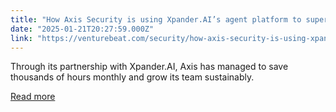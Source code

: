 ```yaml
---
title: "How Axis Security is using Xpander.AI’s agent platform to supercharge customer support ticket management"
date: "2025-01-21T20:27:59.000Z"
link: "https://venturebeat.com/security/how-axis-security-is-using-xpander-ais-agent-platform-to-supercharge-customer-support-ticket-management/"
---
```


Through its partnership with Xpander.AI, Axis has managed to save thousands of hours monthly and grow its team sustainably.

[Read more](https://venturebeat.com/security/how-axis-security-is-using-xpander-ais-agent-platform-to-supercharge-customer-support-ticket-management/)
